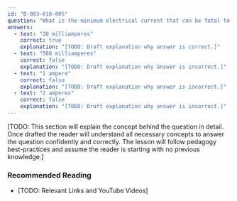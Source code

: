 ```yaml
---
id: "B-003-018-005"
question: "What is the minimum electrical current that can be fatal to the human body?"
answers:
  - text: "20 milliamperes"
    correct: true
    explanation: "[TODO: Draft explanation why answer is correct.]"
  - text: "500 milliamperes"
    correct: false
    explanation: "[TODO: Draft explanation why answer is incorrect.]"
  - text: "1 ampere"
    correct: false
    explanation: "[TODO: Draft explanation why answer is incorrect.]"
  - text: "2 amperes"
    correct: false
    explanation: "[TODO: Draft explanation why answer is incorrect.]"
---
```


[TODO: This section will explain the concept behind the question in detail. Once drafted the reader will understand all necessary concepts to answer the question confidently and correctly. The lesson will follow pedagogy best-practices and assume the reader is starting with no previous knowledge.]

### Recommended Reading

- [TODO: Relevant Links and YouTube Videos]
